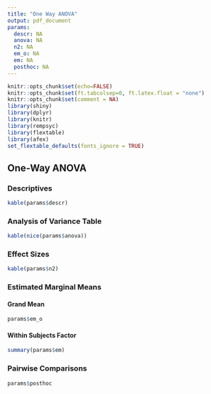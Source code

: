 ```yaml
---
title: "One Way ANOVA"
output: pdf_document
params:
  descr: NA
  anova: NA
  n2: NA
  em_o: NA
  em: NA
  posthoc: NA
---
```


```r
knitr::opts_chunk$set(echo=FALSE)
knitr::opts_chunk$set(ft.tabcolsep=0, ft.latex.float = "none")
knitr::opts_chunk$set(comment = NA)
library(shiny)
library(dplyr)
library(knitr)
library(rempsyc)
library(flextable)
library(afex)
set_flextable_defaults(fonts_ignore = TRUE)
```

## One-Way ANOVA

### Descriptives
```r
kable(params$descr)
```

### Analysis of Variance Table
```r
kable(nice(params$anova))
```

### Effect Sizes
```r
kable(params$n2)
```

### Estimated Marginal Means
#### Grand Mean
```r
params$em_o
```
#### Within Subjects Factor
```r
summary(params$em)
```

### Pairwise Comparisons
```r
params$posthoc
```
